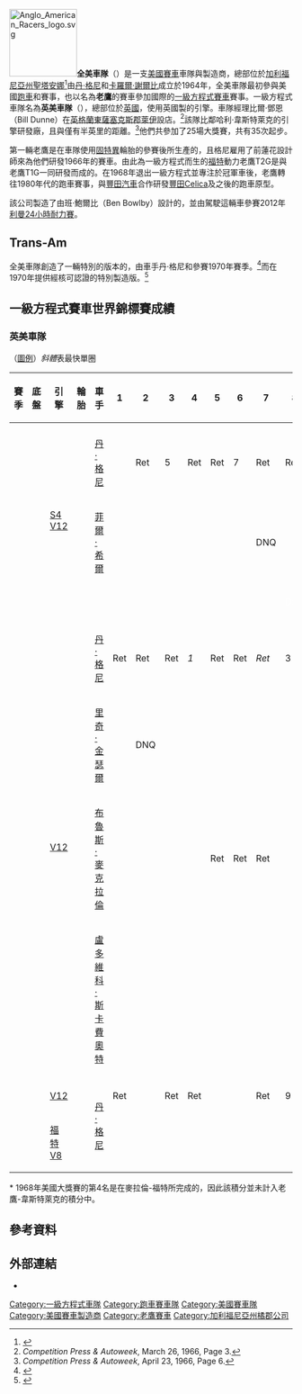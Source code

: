 {{noteTA
|G1=F1
}}
[[File:Anglo_American_Racers_logo.svg|120px]]'''全美車隊'''（{{lang-en|All American Racers}}）是一支[[美國|美國]][[賽車|賽車]]車隊與製造商，總部位於[[加利福尼亞州|加利福尼亞州]][[聖塔安娜_(加利福尼亞州)|聖塔安娜]]<ref name="allamericanracers.com">{{cite web |url=http://www.allamericanracers.com/gurney_grand-prix/eagle_f1-story.html |title=THE AAR EAGLE FORMULA 1 GRAND PRIX STORY 1966 to 1968 |last=Gurney |first=Dan |work=allamericanracers.com |publisher=All American Racers |deadurl=yes |archiveurl=https://web.archive.org/web/20070403002029/http://www.allamericanracers.com/gurney_grand-prix/eagle_f1-story.html |archivedate=2007-04-03 |accessdate=2014-07-26 }}</ref>由[[丹·格尼|丹·格尼]]和[[卡羅爾·謝爾比|卡羅爾·謝爾比]]成立於1964年，全美車隊最初參與美國[[跑車|跑車]]和{{le|冠軍車|Champ Car}}賽事，也以名為'''老鷹'''的賽車參加國際的[[一級方程式賽車|一級方程式賽車]]賽事。一級方程式車隊名為'''英美車隊'''（{{lang-en|Anglo American Racers}}），總部位於[[英國|英國]]，使用英國製的{{le|韋斯特萊克|Weslake}}引擎。車隊經理比爾·鄧恩（Bill Dunne）在[[英格蘭|英格蘭]][[東薩塞克斯郡|東薩塞克斯郡]][[萊伊_(東薩塞克斯)|萊伊]]設店。<ref>''Competition Press & Autoweek'', March 26, 1966, Page 3.</ref>該隊比鄰哈利·韋斯特萊克的引擎研發廠，且與{{le|艾娃 (汽車製造商)|Elva (car manufacturer)|艾娃汽車}}僅有半英里的距離。<ref>''Competition Press & Autoweek'', April 23, 1966, Page 6.</ref>他們共參加了25場大獎賽，共有35次起步。

第一輛老鷹是在車隊使用[[固特異|固特異]]輪胎的{{le|蓮花38|Lotus 38}}參賽{{le|1965年印第安納波利斯500|1965 Indianapolis 500}}後所生產的，且格尼雇用了前蓮花設計師{{le|萊恩·泰瑞|Len Terry}}來為他們研發1966年的賽車。由此為一級方程式而生的[[福特汽車|福特]]動力老鷹T2G是與老鷹T1G一同研發而成的。在1968年退出一級方程式並專注於冠軍車後，老鷹轉往1980年代的跑車賽事，與[[豐田汽車|豐田汽車]]合作研發[[豐田Celica|豐田Celica]]及之後的{{le|IMSA GT錦標賽|IMSA GT Championship|駱駝GT錦標賽}}跑車原型。

該公司製造了由班·鮑爾比（Ben Bowlby）設計的{{le|DeltaWing|DeltaWing}}，並由{{le|海克羅夫特車隊|Highcroft Racing}}駕駛這輛車參賽2012年[[利曼24小時耐力賽|利曼24小時耐力賽]]。

==Trans-Am==
全美車隊創造了一輛特別的{{le|Trans-Am系列賽|Trans-Am Series}}版本的{{le|普利茅斯Barracuda|Plymouth Barracuda}}，由車手丹·格尼和{{le|斯威德·薩維奇|Swede Savage}}參賽1970年賽季。<ref>{{cite web |title=Trans Am - The Early Years of American Sedan Racing |journal=Car Craft |date=February 2009 |url=http://www.carcraft.com/thehistoryof/trans_am_racing_early_years/viewall.html |accessdate=January 25, 2013 |archiveurl=https://www.webcitation.org/6DwiKNEGl?url=http://www.carcraft.com/thehistoryof/trans_am_racing_early_years/viewall.html |archivedate=2013-01-25 |deadurl=no }}</ref>而在1970年提供經核可認證的特別製造版。<ref>{{cite web|title=AAR ‘Cuda|url=http://www.stockmopar.com/aar-cuda.html|work=Mopar Muscle Cars|accessdate=January 25, 2013|date=January 27, 2011|archive-date=2013-01-27|archive-url=https://web.archive.org/web/20130127194222/http://www.stockmopar.com/aar-cuda.html|dead-url=yes}}</ref>
==一級方程式賽車世界錦標賽成績==
===英美車隊===
（[[:Template:F1_driver_results_legend_2|圖例]]）''斜體''表最快單圈 
{| class="wikitable" style="text-align:center; font-size:95%"
! 賽季
! 底盤
! 引擎
! 輪胎
! 車手
! 1
! 2
! 3
! 4
! 5
! 6
! 7
! 8
! 9
! 10
! 11
! 12
! 積分
! 名次
|-
|rowspan="4"| {{le|1966年世界一級方程式錦標賽|1966 Formula One season|1966年}}
|rowspan="4"| {{le|老鷹T1G|Eagle T1G}}
|rowspan="4"| {{link-en|考文垂﹒頂點|Coventry Climax|頂點}}[[直列四缸引擎|S4]]<br>{{le|韋斯特萊克|Weslake}}[[V12引擎|V12]]
|rowspan="4"| {{Goodyear}}
|
| {{le|1966年摩納哥大獎賽|1966 Monaco Grand Prix|摩}}
| {{le|1966年比利時大獎賽|1966 Belgian Grand Prix|比}}
| {{le|1966年法國大獎賽|1966 French Grand Prix|法}}
| {{le|1966年英國大獎賽|1966 British Grand Prix|英}}
| {{le|1966年荷蘭大獎賽|1966 Dutch Grand Prix|荷}}
| {{le|1966年德國大獎賽|1966 German Grand Prix|德}}
| {{le|1966年義大利大獎賽|1966 Italian Grand Prix|義}}
| {{le|1966年美國大獎賽|1966 United States Grand Prix|美}}
| {{le|1966年墨西哥大獎賽|1966 Mexican Grand Prix|墨}}
|
|
|
|rowspan="4"| '''4'''
|rowspan="4"| '''第7'''
|-
|align="left"| {{flagicon|USA}} [[丹·格尼|丹·格尼]]
|
|bgcolor="#EFCFFF"| Ret
|bgcolor="#DFFFDF"| 5
|bgcolor="#EFCFFF"| Ret
|bgcolor="#EFCFFF"| Ret
|bgcolor="#CFCFFF"| 7
|bgcolor="#EFCFFF"| Ret
|bgcolor="#EFCFFF"| Ret
|bgcolor="#DFFFDF"| 5
|
|
|
|-
|align="left"| {{flagicon|USA}} [[菲爾·希爾|菲爾·希爾]]
|
|
|
|
|
|
|bgcolor="#FFCFCF"| DNQ
|
|
|
|
|
|-
|align="left"| {{flagicon|USA}} {{le|鮑勃·邦杜蘭特|Bob Bondurant}}
|
|
|
|
|
|
|
|bgcolor="#000000" style="color:#FFFFFF"| DSQ
|bgcolor="#EFCFFF"| Ret
|
|
|
|-
|rowspan="5"| {{le|1967年世界一級方程式錦標賽|1967 Formula One season|1967年}}
|rowspan="5"| {{le|老鷹T1G|Eagle T1G}}
|rowspan="5"| {{le|韋斯特萊克|Weslake}}[[V12引擎|V12]]
|rowspan="5"| {{Goodyear}}
|
| {{le|1967年南非大獎賽|1967 South African Grand Prix|南非}}
| {{le|1967年摩納哥大獎賽|1967 Monaco Grand Prix|摩}}
| {{le|1967年荷蘭大獎賽|1967 Dutch Grand Prix|荷}}
| {{le|1967年比利時大獎賽|1967 Belgian Grand Prix|比}}
| {{le|1967年法國大獎賽|1967 French Grand Prix|法}}
| {{le|1967年英國大獎賽|1967 British Grand Prix|英}}
| {{le|1967年德國大獎賽|1967 German Grand Prix|德}}
| {{le|1967年加拿大大獎賽|1967 Canadian Grand Prix|加}}
| {{le|1967年義大利大獎賽|1967 Italian Grand Prix|義}}
| {{le|1967年美國大獎賽|1967 United States Grand Prix|美}}
| {{le|1967年墨西哥大獎賽|1967 Mexican Grand Prix|墨}}
|
|rowspan="5" |'''13'''
|rowspan="5" |'''第7'''
|-
|align="left"| {{flagicon|USA}} [[丹·格尼|丹·格尼]]
|bgcolor="#EFCFFF"| Ret
|bgcolor="#EFCFFF"| Ret
|bgcolor="#EFCFFF"| Ret
|bgcolor="#FFFFBF"| ''1''
|bgcolor="#EFCFFF"| Ret
|bgcolor="#EFCFFF"| Ret
|bgcolor="#EFCFFF"| ''Ret''
|bgcolor="#FFDF9F"| 3
|bgcolor="#EFCFFF"| Ret
|bgcolor="#EFCFFF"| Ret
|bgcolor="#EFCFFF"| Ret
|
|-
|align="left"| {{flagicon|USA}} [[里奇·金瑟爾|里奇·金瑟爾]]
|
|bgcolor="#FFCFCF"| DNQ
|
|
|
|
|
|
|
|
|
|
|-
|align="left"| {{flagicon|NZ}} [[布魯斯·麥克拉倫|布魯斯·麥克拉倫]]
|
|
|
|
|bgcolor="#EFCFFF"| Ret
|bgcolor="#EFCFFF"| Ret
|bgcolor="#EFCFFF"| Ret
|
|
|
|
|
|-
|align="left"| {{flagicon|Italy}} [[盧多維科·斯卡費奧特|盧多維科·斯卡費奧特]]
|
|
|
|
|
|
|
|
|bgcolor="#EFCFFF"| Ret
|
|
|
|-
|rowspan="3"| {{le|1968年世界一級方程式錦標賽|1968 Formula One season|1968年}}
|
|
|rowspan="3"| {{Goodyear}}
|
| {{le|1968年南非大獎賽|1968 South African Grand Prix|南非}}
| {{le|1968年西班牙大獎賽|1968 Spanish Grand Prix|西}}
| {{le|1968年摩納哥大獎賽|1968 Monaco Grand Prix|摩}}
| {{le|1968年比利時大獎賽|1968 Belgian Grand Prix|比}}
| {{le|1968年荷蘭大獎賽|1968 Dutch Grand Prix|荷}}
| {{le|1968年法國大獎賽|1968 French Grand Prix|法}}
| {{le|1968年英國大獎賽|1968 British Grand Prix|英}}
| {{le|1968年德國大獎賽|1968 German Grand Prix|德}}
| {{le|1968年義大利大獎賽|1968 Italian Grand Prix|義}}
| {{le|1968年加拿大大獎賽|1968 Canadian Grand Prix|加}}
| {{le|1968年美國大獎賽|1968 United States Grand Prix|美}}
| {{le|1968年墨西哥大獎賽|1968 Mexican Grand Prix|墨}}
|rowspan="3"|'''0*'''
|rowspan="3"|'''第12'''
|-
| {{le|老鷹T1G|Eagle T1G}}
| {{le|韋斯特萊克|Weslake}}[[V12引擎|V12]]
|rowspan=2 align="left"| {{flagicon|USA}} [[丹·格尼|丹·格尼]]
|bgcolor="#EFCFFF"| Ret
|
|bgcolor="#EFCFFF"| Ret
|bgcolor="#EFCFFF"| Ret
|
|
|bgcolor="#EFCFFF"| Ret
|bgcolor="#CFCFFF"| 9
|bgcolor="#EFCFFF"| Ret
|
|
|
|-
|{{le|麥拉倫M7A|McLaren M7A}}
|[[福特汽車|福特]][[V8引擎|V8]] 
|
|
|
|
|
|
|
|
|
|bgcolor="#EFCFFF"| Ret
|bgcolor="#DFFFDF"| 4
|bgcolor="#EFCFFF"| Ret
|}
<nowiki>*</nowiki> 1968年美國大獎賽的第4名是在麥拉倫-福特所完成的，因此該積分並未計入老鷹-韋斯特萊克的積分中。

==參考資料==
{{reflist}}

==外部連結==
*{{Official|http://www.allamericanracers.com/}}

{{一級方程式賽車製造商}}

[[Category:一級方程式車隊|Category:一級方程式車隊]]
[[Category:跑車賽車隊|Category:跑車賽車隊]]
[[Category:美國賽車隊|Category:美國賽車隊]]
[[Category:美國賽車製造商|Category:美國賽車製造商]]
[[Category:老鷹賽車|Category:老鷹賽車]]
[[Category:加利福尼亞州橘郡公司|Category:加利福尼亞州橘郡公司]]